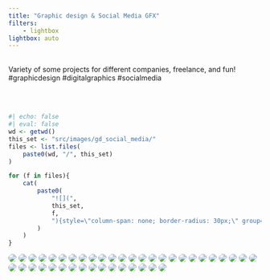 ```yaml
---
title: "Graphic design & Social Media GFX"
filters:
    - lightbox
lightbox: auto
---
```


<br/>
Variety of some projects for different companies, freelance, and fun! #graphicdesign #digitalgraphics #socialmedia

<br/><br/>

::: gallery

::: column-page

```r
#| echo: false
#| eval: false
wd <- getwd()
this_set <- "src/images/gd_social_media/"
files <- list.files(
    paste0(wd, "/", this_set)
)

for (f in files){
    cat(
        paste0(
            "![](",
            this_set,
            f,
            "){style=\"column-span: none; border-radius: 30px;\" group=\"my-gallery\"}\n"
        )
    )
}
```

![](src/images/gd_social_media/InnerPower.jpg){style="column-span: none; border-radius: 30px;" group="my-gallery"}
![](src/images/gd_social_media/FreeYogaMat.jpg){style="column-span: none; border-radius: 30px;" group="my-gallery"}
![](src/images/gd_social_media/3ag_generic_manufacturing.jpg){style="column-span: none; border-radius: 30px;" group="my-gallery"}
![](src/images/gd_social_media/audreyhepburn_birthdaygraphic_1920x1080.jpg){style="column-span: none; border-radius: 30px;" group="my-gallery"}
![](src/images/gd_social_media/brocolli.jpg){style="column-span: none; border-radius: 30px;" group="my-gallery"}
![](src/images/gd_social_media/btb_socialtest_theincident_01-copy.jpg){style="column-span: none; border-radius: 30px;" group="my-gallery"}
![](src/images/gd_social_media/btb_socialtest_theincident_suns109.jpg){style="column-span: none; border-radius: 30px;" group="my-gallery"}
![](src/images/gd_social_media/castomersreviewfacebook.jpg){style="column-span: none; border-radius: 30px;" group="my-gallery"}
![](src/images/gd_social_media/chinesetea.jpg){style="column-span: none; border-radius: 30px;" group="my-gallery"}
![](src/images/gd_social_media/clustersandclouds.jpg){style="column-span: none; border-radius: 30px;" group="my-gallery"}
![](src/images/gd_social_media/dataseries_video1.png){style="column-span: none; border-radius: 30px;" group="my-gallery"}
![](src/images/gd_social_media/fresherthanfreshcarrot.jpg){style="column-span: none; border-radius: 30px;" group="my-gallery"}
![](src/images/gd_social_media/fresherthanfreshlemon.jpg){style="column-span: none; border-radius: 30px;" group="my-gallery"}
![](src/images/gd_social_media/fresherthanfreshpineapple.jpg){style="column-span: none; border-radius: 30px;" group="my-gallery"}
![](src/images/gd_social_media/gfxfacebook.jpg){style="column-span: none; border-radius: 30px;" group="my-gallery"}
![](src/images/gd_social_media/headphones_1.jpg){style="column-span: none; border-radius: 30px;" group="my-gallery"}
![](src/images/gd_social_media/headphones_2.jpg){style="column-span: none; border-radius: 30px;" group="my-gallery"}
![](src/images/gd_social_media/headphones_3.jpg){style="column-span: none; border-radius: 30px;" group="my-gallery"}
![](src/images/gd_social_media/headphones_4.jpg){style="column-span: none; border-radius: 30px;" group="my-gallery"}
![](src/images/gd_social_media/insta_story_bcd_ghostbusters_35anniversary_1080x1920.jpg){style="column-span: none; border-radius: 30px;" group="my-gallery"}
![](src/images/gd_social_media/mimikwhitecloudstocloudcropslide.jpg){style="column-span: none; border-radius: 30px;" group="my-gallery"}
![](src/images/gd_social_media/navigating-the-next-frontier-in-supervisory-control.jpg){style="column-span: none; border-radius: 30px;" group="my-gallery"}
![](src/images/gd_social_media/newsletter_aut_carriefisher_crs_harrisonford_v3.jpg){style="column-span: none; border-radius: 30px;" group="my-gallery"}
![](src/images/gd_social_media/newsletter_ptm_leatharweapon.jpg){style="column-span: none; border-radius: 30px;" group="my-gallery"}
![](src/images/gd_social_media/paytellimitedofferinstastory.jpg){style="column-span: none; border-radius: 30px;" group="my-gallery"}
![](src/images/gd_social_media/planning.jpg){style="column-span: none; border-radius: 30px;" group="my-gallery"}
![](src/images/gd_social_media/podcast-fay-1695x960.png){style="column-span: none; border-radius: 30px;" group="my-gallery"}
![](src/images/gd_social_media/reelz_collisioncourse_small.jpg){style="column-span: none; border-radius: 30px;" group="my-gallery"}
![](src/images/gd_social_media/robinwilliams_5years_1080x1080.jpg){style="column-span: none; border-radius: 30px;" group="my-gallery"}
![](src/images/gd_social_media/scateboad.jpg){style="column-span: none; border-radius: 30px;" group="my-gallery"}
![](src/images/gd_social_media/socialmedia.jpg){style="column-span: none; border-radius: 30px;" group="my-gallery"}
![](src/images/gd_social_media/storyoneweekgfx-1080x1920---1.png){style="column-span: none; border-radius: 30px;" group="my-gallery"}
![](src/images/gd_social_media/storytomorrowgfx-1080x1920---1.png){style="column-span: none; border-radius: 30px;" group="my-gallery"}
![](src/images/gd_social_media/tmobilestoryboard.jpg){style="column-span: none; border-radius: 30px;" group="my-gallery"}
![](src/images/gd_social_media/understanding-the-leap-from-traditional-scada-to-iot-enabled-systems-1_page_04.jpg){style="column-span: none; border-radius: 30px;" group="my-gallery"}
![](src/images/gd_social_media/understanding-the-leap-from-traditional-scada-to-iot-enabled-systems-1_page_10.jpg){style="column-span: none; border-radius: 30px;" group="my-gallery"}
![](src/images/gd_social_media/vr_graphics-recoveredsmall.jpg){style="column-span: none; border-radius: 30px;" group="my-gallery"}
![](src/images/gd_social_media/webinarjuly12.jpg){style="column-span: none; border-radius: 30px;" group="my-gallery"}
![](src/images/gd_social_media/webinarlivedemo.jpg){style="column-span: none; border-radius: 30px;" group="my-gallery"}
![](src/images/gd_social_media/whitneyhoustonmemorialgraphic1920x1080v02.jpg){style="column-span: none; border-radius: 30px;" group="my-gallery"}
![](src/images/gd_social_media/worker-safety-manufacturing.jpg){style="column-span: none; border-radius: 30px;" group="my-gallery"}


:::

:::
